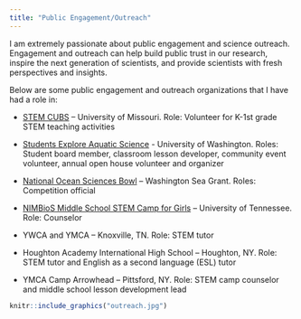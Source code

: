 ```yaml
---
title: "Public Engagement/Outreach"
---
```


I am extremely passionate about public engagement and science outreach. Engagement and outreach can help build public trust in our research, inspire the next generation of scientists, and provide scientists with fresh perspectives and insights. 

Below are some public engagement and outreach organizations that I have had a role in:

* [STEM CUBS](https://provost.missouri.edu/stem-cubs/) – University of Missouri. Role: Volunteer for K-1st grade STEM teaching activities

* [Students Explore Aquatic Science](https://fish.uw.edu/students/student-organizations/students-explore-aquatic-sciences-seas/) - University of Washington. Roles: Student board member, classroom lesson developer, community event volunteer, annual open house volunteer and organizer 


* [National Ocean Sciences Bowl](https://nosb.org/) – Washington Sea Grant. Roles: Competition official 

* [NIMBioS Middle School STEM Camp for Girls](https://legacy.nimbios.org/wordpress/2019/07/01/stem-adventures-for-middle-school-girls/) – University of Tennessee. Role: Counselor

*	YWCA and YMCA – Knoxville, TN. Role: STEM tutor

* Houghton Academy International High School – Houghton, NY. Role: STEM tutor and English as a second language (ESL) tutor 

* YMCA Camp Arrowhead – Pittsford, NY. Role: STEM camp counselor and middle school lesson development lead

```r
knitr::include_graphics("outreach.jpg")
```

